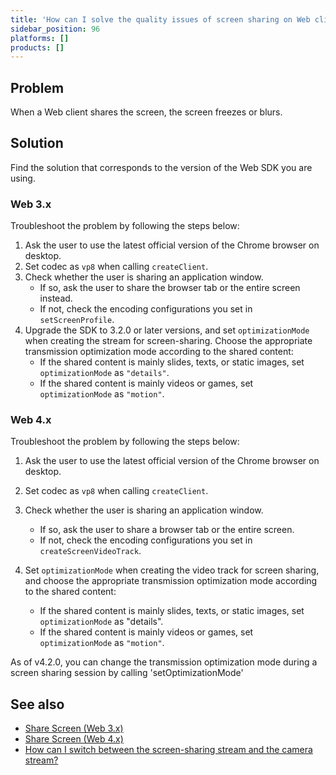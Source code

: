 ```yaml
---
title: 'How can I solve the quality issues of screen sharing on Web clients?'
sidebar_position: 96
platforms: []
products: []
---
```



## Problem

When a Web client shares the screen, the screen freezes or blurs.

## Solution

Find the solution that corresponds to the version of the Web SDK you are using.

### Web 3.x

Troubleshoot the problem by following the steps below:

1. Ask the user to use the latest official version of the Chrome browser on desktop.
2. Set codec as `vp8` when calling `createClient`.
3. Check whether the user is sharing an application window.
   - If so, ask the user to share the browser tab or the entire screen instead.
   - If not, check the encoding configurations you set in `setScreenProfile`.
4. Upgrade the SDK to 3.2.0 or later versions, and set `optimizationMode` when creating the stream for screen-sharing. Choose the appropriate transmission optimization mode according to the shared content:
   - If the shared content is mainly slides, texts, or static images, set `optimizationMode` as `"details"`.
   - If the shared content is mainly videos or games, set `optimizationMode` as `"motion"`.

### Web 4.x

Troubleshoot the problem by following the steps below:

1. Ask the user to use the latest official version of the Chrome browser on desktop.
2. Set codec as `vp8` when calling `createClient`.
3. Check whether the user is sharing an application window.
   - If so, ask the user to share a browser tab or the entire screen.
   - If not, check the encoding configurations you set in `createScreenVideoTrack`.
4. Set `optimizationMode` when creating the video track for screen sharing, and choose the appropriate transmission optimization mode according to the shared content:

   - If the shared content is mainly slides, texts, or static images, set `optimizationMode` as "details".
   - If the shared content is mainly videos or games, set `optimizationMode` as `"motion"`.

As of v4.2.0, you can change the transmission optimization mode during a screen sharing session by calling 'setOptimizationMode'

## See also

- [Share Screen (Web 3.x)](../../3.x/interactive-live-streaming/introduction/product-overview)
- [Share Screen (Web 4.x)](../../interactive-live-streaming/develop/product-workflow)
- [How can I switch between the screen-sharing stream and the camera stream?](/help/integration-issues/switch_screen_camera_web)
